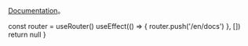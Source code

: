 
[Documentation](https://editor.umodoc.com/en/docs)。

  const router = useRouter()
  useEffect(() => {
    router.push('/en/docs')
  }, [])
  return null
}
